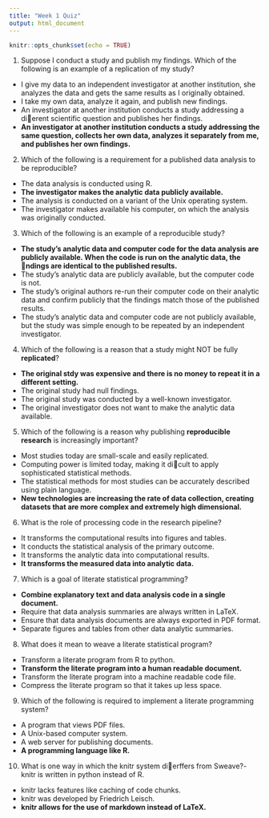 ```yaml
---
title: "Week 1 Quiz"
output: html_document
---
```


```r
knitr::opts_chunk$set(echo = TRUE)
```

1. Suppose I conduct a study and publish my findings. Which of the following is an example 
of a replication of my study?
  - I give my data to an independent investigator at another institution, she
analyzes the data and gets the same results as I originally obtained.
  - I take my own data, analyze it again, and publish new findings.
  - An investigator at another institution conducts a study addressing a di􀃗erent
scientific question and publishes her findings.
  - **An investigator at another institution conducts a study addressing the same question, collects her own data, analyzes it separately from me, and publishes her own findings.**

2. Which of the following is a requirement for a published data analysis to be reproducible?
  - The data analysis is conducted using R.
  - **The investigator makes the analytic data publicly available.**
  - The analysis is conducted on a variant of the Unix operating system.
  - The investigator makes available his computer, on which the analysis was originally conducted.

3. Which of the following is an example of a reproducible study?
  - **The study's analytic data and computer code for the data analysis are publicly available. When the code is run on the analytic data, the 􀃒ndings are identical to the published results.**
  - The study's analytic data are publicly available, but the computer code is not.
  - The study's original authors re-run their computer code on their analytic data and confirm publicly that the findings match those of the published results.
  - The study's analytic data and computer code are not publicly available, but the
study was simple enough to be repeated by an independent investigator.

4. Which of the following is a reason that a study might NOT be fully **replicated**?
  - **The original stdy was expensive and there is no money to repeat it in a different setting.**
  - The original study had null findings.
  - The original study was conducted by a well-known investigator.
  - The original investigator does not want to make the analytic data available.
  
5. Which of the following is a reason why publishing **reproducible research** is increasingly
important?  
  - Most studies today are small-scale and easily replicated.
  - Computing power is limited today, making it di􀃕cult to apply sophisticated statistical methods.
  - The statistical methods for most studies can be accurately described using
plain language.
  - **New technologies are increasing the rate of data collection, creating datasets that are more complex and extremely high dimensional.**

6. What is the role of processing code in the research pipeline?
  - It transforms the computational results into figures and tables.
  - It conducts the statistical analysis of the primary outcome.
  - It transforms the analytic data into computational results.
  - **It transforms the measured data into analytic data.**

7. Which is a goal of literate statistical programming?
  - **Combine explanatory text and data analysis code in a single document.**
  - Require that data analysis summaries are always written in LaTeX.
  - Ensure that data analysis documents are always exported in PDF format.
  - Separate figures and tables from other data analytic summaries.

8. What does it mean to weave a literate statistical program?
  - Transform a literate program from R to python.
  - **Transform the literate program into a human readable document.**
  - Transform the literate program into a machine readable code file.
  - Compress the literate program so that it takes up less space.
  
9. Which of the following is required to implement a literate programming system?
  - A program that views PDF files.
  - A Unix-based computer system.
  - A web server for publishing documents.
  - **A programming language like R.**

10. What is one way in which the knitr system di􀃗erffers from Sweave?- knitr is written in python instead of R.
  - knitr lacks features like caching of code chunks.
  - knitr was developed by Friedrich Leisch.
  - **knitr allows for the use of markdown instead of LaTeX.**
